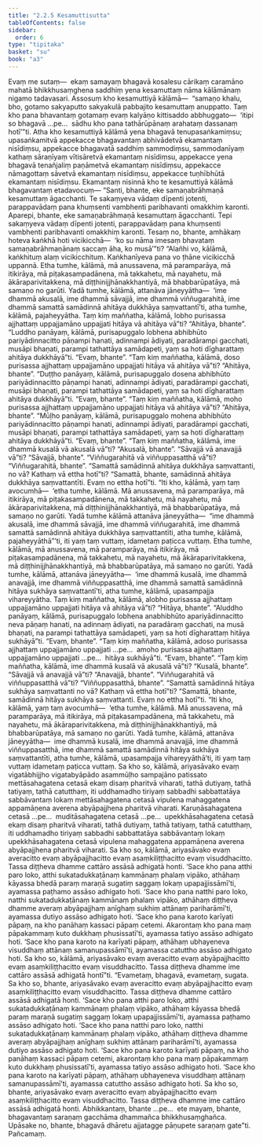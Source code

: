 ```yaml
---
title: "2.2.5 Kesamuttisutta"
tableOfContents: false
sidebar:
  order: 6
type: "tipitaka"
basket: "su"
book: "a3"
---
```



<DynamicBreadcrumb />

<Division number="66" book="a3" bookNo="15" page="189">

<Paragraph number="472" book="a3">
Evaṃ me sutaṃ—  ekaṃ samayaṃ bhagavā kosalesu cārikaṃ caramāno mahatā bhikkhusaṃghena saddhiṃ yena kesamuttaṃ nāma kālāmānaṃ nigamo tadavasari. Assosuṃ kho kesamuttiyā kālāmā—  “samaṇo khalu, bho, gotamo sakyaputto sakyakulā pabbajito kesamuttaṃ anuppatto. Taṃ kho pana bhavantaṃ gotamaṃ evaṃ kalyāṇo kittisaddo abbhuggato—  ‘itipi so bhagavā …pe…  sādhu kho pana tathārūpānaṃ arahataṃ dassanaṃ hotī’”ti.
</Paragraph>

<Paragraph number="473" book="a3">
Atha kho kesamuttiyā kālāmā yena bhagavā tenupasaṅkamiṃsu; upasaṅkamitvā appekacce bhagavantaṃ abhivādetvā ekamantaṃ nisīdiṃsu, appekacce bhagavatā saddhiṃ sammodiṃsu, sammodanīyaṃ kathaṃ sāraṇīyaṃ vītisāretvā ekamantaṃ nisīdiṃsu, appekacce yena bhagavā tenañjaliṃ paṇāmetvā ekamantaṃ nisīdiṃsu, appekacce nāmagottaṃ sāvetvā ekamantaṃ nisīdiṃsu, appekacce tuṇhībhūtā ekamantaṃ nisīdiṃsu. Ekamantaṃ nisinnā kho te kesamuttiyā kālāmā bhagavantaṃ etadavocuṃ—
</Paragraph>

<Paragraph number="474" book="a3">
“Santi, bhante, eke samaṇabrāhmaṇā kesamuttaṃ āgacchanti. Te sakaṃyeva vādaṃ dīpenti jotenti, parappavādaṃ pana khuṃsenti vambhenti paribhavanti omakkhiṃ karonti. Aparepi, bhante, eke samaṇabrāhmaṇā kesamuttaṃ āgacchanti. Tepi sakaṃyeva vādaṃ dīpenti jotenti, parappavādaṃ pana khuṃsenti vambhenti paribhavanti omakkhiṃ karonti. Tesaṃ no, bhante, amhākaṃ hoteva kaṅkhā hoti vicikicchā—  ‘ko su nāma imesaṃ bhavataṃ samaṇabrāhmaṇānaṃ saccaṃ āha, ko musā’”ti? “Alañhi vo, kālāmā, kaṅkhituṃ alaṃ vicikicchituṃ. Kaṅkhanīyeva pana vo ṭhāne vicikicchā uppannā.
</Paragraph>

<Paragraph number="475" book="a3">
Etha tumhe, kālāmā, mā anussavena, mā paramparāya, mā itikirāya, mā piṭakasampadānena, mā takkahetu, mā nayahetu, mā ākāraparivitakkena, mā diṭṭhinijjhānakkhantiyā, mā bhabbarūpatāya, mā samaṇo no garūti. Yadā tumhe, kālāmā, attanāva jāneyyātha—  ‘ime dhammā akusalā, ime dhammā sāvajjā, ime dhammā viññugarahitā, ime dhammā samattā samādinnā ahitāya dukkhāya saṃvattantī’ti, atha tumhe, kālāmā, pajaheyyātha.
</Paragraph>

<Paragraph number="476" book="a3">
Taṃ kiṃ maññatha, kālāmā, lobho purisassa ajjhattaṃ uppajjamāno uppajjati hitāya vā ahitāya vā”ti?
</Paragraph>

<Paragraph number="477" book="a3">
“Ahitāya, bhante”.
</Paragraph>

<Paragraph number="478" book="a3">
“Luddho panāyaṃ, kālāmā, purisapuggalo lobhena abhibhūto pariyādinnacitto pāṇampi hanati, adinnampi ādiyati, paradārampi gacchati, musāpi bhaṇati, parampi tathattāya samādapeti, yaṃ sa hoti dīgharattaṃ ahitāya dukkhāyā”ti.
</Paragraph>

<Paragraph number="479" book="a3">
“Evaṃ, bhante”.
</Paragraph>

<Paragraph number="480" book="a3">
“Taṃ kiṃ maññatha, kālāmā, doso purisassa ajjhattaṃ uppajjamāno uppajjati hitāya vā ahitāya vā”ti?
</Paragraph>

<Paragraph number="481" book="a3">
“Ahitāya, bhante”.
</Paragraph>

<Paragraph number="482" book="a3">
“Duṭṭho panāyaṃ, kālāmā, purisapuggalo dosena abhibhūto pariyādinnacitto pāṇampi hanati, adinnampi ādiyati, paradārampi gacchati, musāpi bhaṇati, parampi tathattāya samādapeti, yaṃ sa hoti dīgharattaṃ ahitāya dukkhāyā”ti.
</Paragraph>

<Paragraph number="483" book="a3">
“Evaṃ, bhante”.
</Paragraph>

<Paragraph number="484" book="a3">
“Taṃ kiṃ maññatha, kālāmā, moho purisassa ajjhattaṃ uppajjamāno uppajjati hitāya vā ahitāya vā”ti?
</Paragraph>

<Paragraph number="485" book="a3">
“Ahitāya, bhante”.
</Paragraph>

<Paragraph number="486" book="a3">
“Mūḷho panāyaṃ, kālāmā, purisapuggalo mohena abhibhūto pariyādinnacitto pāṇampi hanati, adinnampi ādiyati, paradārampi gacchati, musāpi bhaṇati, parampi tathattāya samādapeti, yaṃ sa hoti dīgharattaṃ ahitāya dukkhāyā”ti.
</Paragraph>

<Paragraph number="487" book="a3">
“Evaṃ, bhante”.
</Paragraph>

<Paragraph number="488" book="a3">
“Taṃ kiṃ maññatha, kālāmā, ime dhammā kusalā vā akusalā vā”ti?
</Paragraph>

<Paragraph number="489" book="a3">
“Akusalā, bhante”.
</Paragraph>

<Paragraph number="490" book="a3">
“Sāvajjā vā anavajjā vā”ti?
</Paragraph>

<Paragraph number="491" book="a3">
“Sāvajjā, bhante”.
</Paragraph>

<Paragraph number="492" book="a3">
“Viññugarahitā vā viññuppasatthā vā”ti?
</Paragraph>

<Paragraph number="493" book="a3">
“Viññugarahitā, bhante”.
</Paragraph>

<Paragraph number="494" book="a3">
“Samattā samādinnā ahitāya dukkhāya saṃvattanti, no vā? Kathaṃ vā ettha hotī”ti?
</Paragraph>

<Paragraph number="495" book="a3">
“Samattā, bhante, samādinnā ahitāya dukkhāya saṃvattantīti. Evaṃ no ettha hotī”ti.
</Paragraph>

<Paragraph number="496" book="a3">
“Iti kho, kālāmā, yaṃ taṃ avocumhā—  ‘etha tumhe, kālāmā. Mā anussavena, mā paramparāya, mā itikirāya, mā piṭakasampadānena, mā takkahetu, mā nayahetu, mā ākāraparivitakkena, mā diṭṭhinijjhānakkhantiyā, mā bhabbarūpatāya, mā samaṇo no garūti. Yadā tumhe kālāmā attanāva jāneyyātha—  “ime dhammā akusalā, ime dhammā sāvajjā, ime dhammā viññugarahitā, ime dhammā samattā samādinnā ahitāya dukkhāya saṃvattantīti, atha tumhe, kālāmā, pajaheyyāthā”’ti, iti yaṃ taṃ vuttaṃ, idametaṃ paṭicca vuttaṃ.
</Paragraph>

<Paragraph number="497" book="a3">
Etha tumhe, kālāmā, mā anussavena, mā paramparāya, mā itikirāya, mā piṭakasampadānena, mā takkahetu, mā nayahetu, mā ākāraparivitakkena, mā diṭṭhinijjhānakkhantiyā, mā bhabbarūpatāya, mā samaṇo no garūti. Yadā tumhe, kālāmā, attanāva jāneyyātha—  ‘ime dhammā kusalā, ime dhammā anavajjā, ime dhammā viññuppasatthā, ime dhammā samattā samādinnā hitāya sukhāya saṃvattantī’ti, atha tumhe, kālāmā, upasampajja vihareyyātha.
</Paragraph>

<Paragraph number="498" book="a3">
Taṃ kiṃ maññatha, kālāmā, alobho purisassa ajjhattaṃ uppajjamāno uppajjati hitāya vā ahitāya vā”ti?
</Paragraph>

<Paragraph number="499" book="a3">
“Hitāya, bhante”.
</Paragraph>

<Paragraph number="500" book="a3">
“Aluddho panāyaṃ, kālāmā, purisapuggalo lobhena anabhibhūto apariyādinnacitto neva pāṇaṃ hanati, na adinnaṃ ādiyati, na paradāraṃ gacchati, na musā bhaṇati, na parampi tathattāya samādapeti, yaṃ sa hoti dīgharattaṃ hitāya sukhāyā”ti.
</Paragraph>

<Paragraph number="501" book="a3">
“Evaṃ, bhante”.
</Paragraph>

<Paragraph number="502" book="a3">
“Taṃ kiṃ maññatha, kālāmā, adoso purisassa ajjhattaṃ uppajjamāno uppajjati …pe…  amoho purisassa ajjhattaṃ uppajjamāno uppajjati …pe…  hitāya sukhāyā”ti.
</Paragraph>

<Paragraph number="503" book="a3">
“Evaṃ, bhante”.
</Paragraph>

<Paragraph number="504" book="a3">
“Taṃ kiṃ maññatha, kālāmā, ime dhammā kusalā vā akusalā vā”ti?
</Paragraph>

<Paragraph number="505" book="a3">
“Kusalā, bhante”.
</Paragraph>

<Paragraph number="506" book="a3">
“Sāvajjā vā anavajjā vā”ti?
</Paragraph>

<Paragraph number="507" book="a3">
“Anavajjā, bhante”.
</Paragraph>

<Paragraph number="508" book="a3">
“Viññugarahitā vā viññuppasatthā vā”ti?
</Paragraph>

<Paragraph number="509" book="a3">
“Viññuppasatthā, bhante”.
</Paragraph>

<Paragraph number="510" book="a3">
“Samattā samādinnā hitāya sukhāya saṃvattanti no vā? Kathaṃ vā ettha hotī”ti?
</Paragraph>

<Paragraph number="511" book="a3">
“Samattā, bhante, samādinnā hitāya sukhāya saṃvattanti. Evaṃ no ettha hotī”ti.
</Paragraph>

<Paragraph number="512" book="a3">
“Iti kho, kālāmā, yaṃ taṃ avocumhā—  ‘etha tumhe, kālāmā. Mā anussavena, mā paramparāya, mā itikirāya, mā piṭakasampadānena, mā takkahetu, mā nayahetu, mā ākāraparivitakkena, mā diṭṭhinijjhānakkhantiyā, mā bhabbarūpatāya, mā samaṇo no garūti. Yadā tumhe, kālāmā, attanāva jāneyyātha—  ime dhammā kusalā, ime dhammā anavajjā, ime dhammā viññuppasatthā, ime dhammā samattā samādinnā hitāya sukhāya saṃvattantīti, atha tumhe, kālāmā, upasampajja vihareyyāthā’ti, iti yaṃ taṃ vuttaṃ idametaṃ paṭicca vuttaṃ.
</Paragraph>

<Paragraph number="513" book="a3">
Sa kho so, kālāmā, ariyasāvako evaṃ vigatābhijjho vigatabyāpādo asammūḷho sampajāno patissato mettāsahagatena cetasā ekaṃ disaṃ pharitvā viharati, tathā dutiyaṃ, tathā tatiyaṃ, tathā catutthaṃ, iti uddhamadho tiriyaṃ sabbadhi sabbattatāya sabbāvantaṃ lokaṃ mettāsahagatena cetasā vipulena mahaggatena appamāṇena averena abyāpajjhena pharitvā viharati. Karuṇāsahagatena cetasā …pe…  muditāsahagatena cetasā …pe…  upekkhāsahagatena cetasā ekaṃ disaṃ pharitvā viharati, tathā dutiyaṃ, tathā tatiyaṃ, tathā catutthaṃ, iti uddhamadho tiriyaṃ sabbadhi sabbattatāya sabbāvantaṃ lokaṃ upekkhāsahagatena cetasā vipulena mahaggatena appamāṇena averena abyāpajjhena pharitvā viharati.
</Paragraph>

<Paragraph number="514" book="a3">
Sa kho so, kālāmā, ariyasāvako evaṃ averacitto evaṃ abyāpajjhacitto evaṃ asaṃkiliṭṭhacitto evaṃ visuddhacitto. Tassa diṭṭheva dhamme cattāro assāsā adhigatā honti. ‘Sace kho pana atthi paro loko, atthi sukatadukkaṭānaṃ kammānaṃ phalaṃ vipāko, athāhaṃ kāyassa bhedā paraṃ maraṇā sugatiṃ saggaṃ lokaṃ upapajjissāmī’ti, ayamassa paṭhamo assāso adhigato hoti.
</Paragraph>

<Paragraph number="515" book="a3">
‘Sace kho pana natthi paro loko, natthi sukatadukkaṭānaṃ kammānaṃ phalaṃ vipāko, athāhaṃ diṭṭheva dhamme averaṃ abyāpajjhaṃ anīghaṃ sukhiṃ attānaṃ pariharāmī’ti, ayamassa dutiyo assāso adhigato hoti.
</Paragraph>

<Paragraph number="516" book="a3">
‘Sace kho pana karoto karīyati pāpaṃ, na kho panāhaṃ kassaci pāpaṃ cetemi. Akarontaṃ kho pana maṃ pāpakammaṃ kuto dukkhaṃ phusissatī’ti, ayamassa tatiyo assāso adhigato hoti.
</Paragraph>

<Paragraph number="517" book="a3">
‘Sace kho pana karoto na karīyati pāpaṃ, athāhaṃ ubhayeneva visuddhaṃ attānaṃ samanupassāmī’ti, ayamassa catuttho assāso adhigato hoti.
</Paragraph>

<Paragraph number="518" book="a3">
Sa kho so, kālāmā, ariyasāvako evaṃ averacitto evaṃ abyāpajjhacitto evaṃ asaṃkiliṭṭhacitto evaṃ visuddhacitto. Tassa diṭṭheva dhamme ime cattāro assāsā adhigatā hontī”ti.
</Paragraph>

<Paragraph number="519" book="a3">
“Evametaṃ, bhagavā, evametaṃ, sugata. Sa kho so, bhante, ariyasāvako evaṃ averacitto evaṃ abyāpajjhacitto evaṃ asaṃkiliṭṭhacitto evaṃ visuddhacitto. Tassa diṭṭheva dhamme cattāro assāsā adhigatā honti. ‘Sace kho pana atthi paro loko, atthi sukatadukkaṭānaṃ kammānaṃ phalaṃ vipāko, athāhaṃ kāyassa bhedā paraṃ maraṇā sugatiṃ saggaṃ lokaṃ upapajjissāmī’ti, ayamassa paṭhamo assāso adhigato hoti.
</Paragraph>

<Paragraph number="520" book="a3">
‘Sace kho pana natthi paro loko, natthi sukatadukkaṭānaṃ kammānaṃ phalaṃ vipāko, athāhaṃ diṭṭheva dhamme averaṃ abyāpajjhaṃ anīghaṃ sukhiṃ attānaṃ pariharāmī’ti, ayamassa dutiyo assāso adhigato hoti.
</Paragraph>

<Paragraph number="521" book="a3">
‘Sace kho pana karoto karīyati pāpaṃ, na kho panāhaṃ kassaci pāpaṃ cetemi, akarontaṃ kho pana maṃ pāpakammaṃ kuto dukkhaṃ phusissatī’ti, ayamassa tatiyo assāso adhigato hoti.
</Paragraph>

<Paragraph number="522" book="a3">
‘Sace kho pana karoto na karīyati pāpaṃ, athāhaṃ ubhayeneva visuddhaṃ attānaṃ samanupassāmī’ti, ayamassa catuttho assāso adhigato hoti.
</Paragraph>

<Paragraph number="523" book="a3">
Sa kho so, bhante, ariyasāvako evaṃ averacitto evaṃ abyāpajjhacitto evaṃ asaṃkiliṭṭhacitto evaṃ visuddhacitto. Tassa diṭṭheva dhamme ime cattāro assāsā adhigatā honti.
</Paragraph>

<Paragraph number="524" book="a3">
Abhikkantaṃ, bhante …pe…  ete mayaṃ, bhante, bhagavantaṃ saraṇaṃ gacchāma dhammañca bhikkhusaṃghañca. Upāsake no, bhante, bhagavā dhāretu ajjatagge pāṇupete saraṇaṃ gate”ti.

</Paragraph>
</Division>

<Paragraph number="525" type="center" book="a3">
Pañcamaṃ.
</Paragraph>